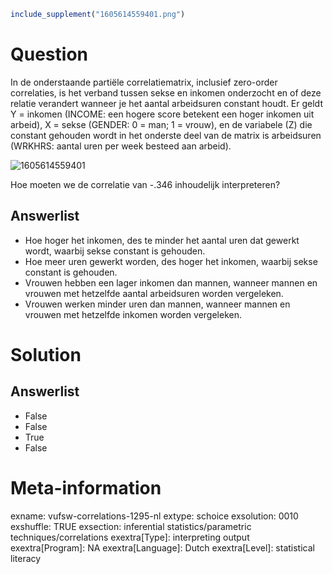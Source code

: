 ```r
include_supplement("1605614559401.png")
```

Question
========
In de onderstaande partiële correlatiematrix, inclusief zero-order
correlaties, is het verband tussen sekse en inkomen onderzocht en of
deze relatie verandert wanneer je het aantal arbeidsuren constant houdt.
Er geldt Y = inkomen (INCOME: een hogere score betekent een hoger
inkomen uit arbeid), X = sekse (GENDER: 0 = man; 1 = vrouw), en de
variabele (Z) die constant gehouden wordt in het onderste deel van de
matrix is arbeidsuren (WRKHRS: aantal uren per week besteed aan
arbeid).  
  
<img src="1605614559401.png" class="fr-fic fr-dii tvcss_2"
alt="1605614559401" />  
  
Hoe moeten we de correlatie van -.346 inhoudelijk interpreteren?

Answerlist
----------
* Hoe hoger het inkomen, des te minder het aantal uren dat gewerkt wordt,
  waarbij sekse constant is gehouden.
* Hoe meer uren gewerkt worden, des hoger het inkomen, waarbij sekse
  constant is gehouden.
* Vrouwen hebben een lager inkomen dan mannen, wanneer mannen en vrouwen
  met hetzelfde aantal arbeidsuren worden vergeleken.
* Vrouwen werken minder uren dan mannen, wanneer mannen en vrouwen met
  hetzelfde inkomen worden vergeleken.

Solution
========










Answerlist
----------
* False
* False
* True
* False

Meta-information
================
exname: vufsw-correlations-1295-nl
extype: schoice
exsolution: 0010
exshuffle: TRUE
exsection: inferential statistics/parametric techniques/correlations
exextra[Type]: interpreting output
exextra[Program]: NA
exextra[Language]: Dutch
exextra[Level]: statistical literacy

